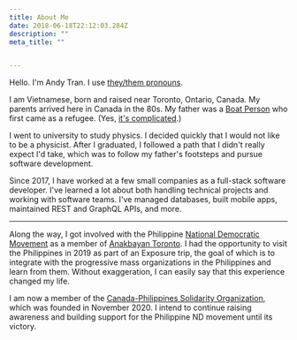 ```yaml
---
title: About Me
date: 2018-06-18T22:12:03.284Z
description: ""
meta_title: ""


---
```


Hello. I'm Andy Tran. I use [they/them pronouns](/blog/2019/05/21/pronouns).

I am Vietnamese, born and raised near Toronto, Ontario, Canada. My parents arrived here in Canada in the 80s. My father was a [Boat Person](https://en.wikipedia.org/wiki/Vietnamese_boat_people) who first came as a refugee. (Yes, [it's complicated](/blog/2018/06/18/my-father/).)

I went to university to study physics. I decided quickly that I would not like to be a physicist. After I graduated, I followed a path that I didn't really expect I'd take, which was to follow my father's footsteps and pursue software development.

Since 2017, I have worked at a few small companies as a full-stack software developer. I've learned a lot about both handling technical projects and working with software teams. I've managed databases, built mobile apps, maintained REST and GraphQL APIs, and more.

---

Along the way, I got involved with the Philippine [National Democratic Movement](<https://en.wikipedia.org/wiki/National_Democracy_(Philippines)>) as a member of [Anakbayan Toronto](https://anakbayantoronto.org/). I had the opportunity to visit the Philippines in 2019 as part of an Exposure trip, the goal of which is to integrate with the progressive mass organizations in the Philippines and learn from them. Without exaggeration, I can easily say that this experience changed my life.

I am now a member of the [Canada-Philippines Solidarity Organization](https://cpso.pw/), which was founded in November 2020. I intend to continue raising awareness and building support for the Philippine ND movement until its victory.
